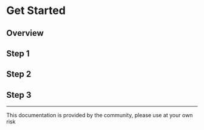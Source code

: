 
# Get Started

## Overview

## Step 1

## Step 2

## Step 3


---

<span id="sidebar-and-anchor-links" />
<Callout>
  This documentation is provided by the community, please use at your own risk
</Callout>

